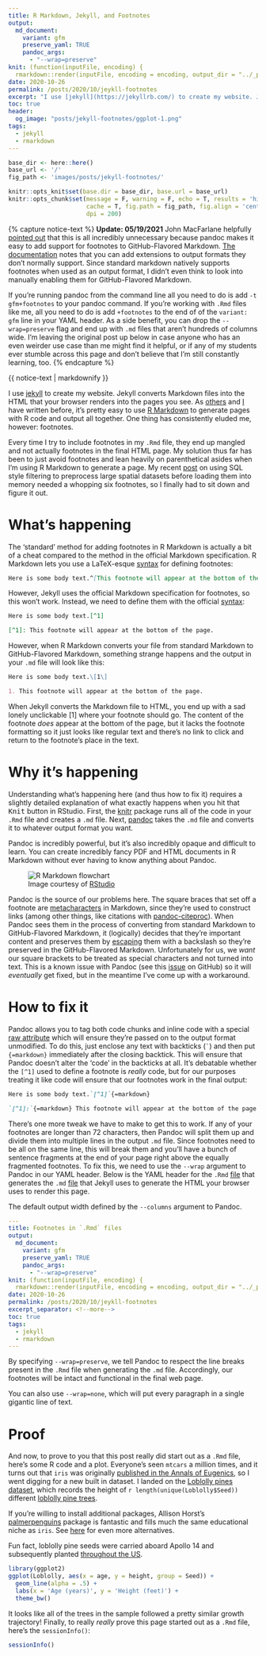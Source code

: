 ```yaml
---
title: R Markdown, Jekyll, and Footnotes
output:
  md_document:
    variant: gfm
    preserve_yaml: TRUE
    pandoc_args: 
      - "--wrap=preserve"
knit: (function(inputFile, encoding) {
  rmarkdown::render(inputFile, encoding = encoding, output_dir = "../_posts") })
date: 2020-10-26
permalink: /posts/2020/10/jeykll-footnotes
excerpt: "I use [jekyll](https://jekyllrb.com/) to create my website. Jekyll converts Markdown files into the HTML that your browser renders into the pages you see. As [others](http://svmiller.com/blog/2019/08/two-helpful-rmarkdown-jekyll-tips/) and [I](/posts/2020/09/jekyll-html) have written before, it’s pretty easy to use [R Markdown](https://rmarkdown.rstudio.com/) to generate pages with R code and output all together. One thing has consistently eluded me, however: footnotes."
toc: true
header: 
  og_image: "posts/jekyll-footnotes/ggplot-1.png"
tags:
  - jekyll
  - rmarkdown
---
```


```r
base_dir <- here::here()
base_url <- '/'
fig_path <- 'images/posts/jekyll-footnotes/'

knitr::opts_knit$set(base.dir = base_dir, base.url = base_url)
knitr::opts_chunk$set(message = F, warning = F, echo = T, results = 'hide',
                      cache = T, fig.path = fig_path, fig.align = 'center',
                      dpi = 200)
```


{% capture notice-text %}
**Update: 05/19/2021** John MacFarlane helpfully
[pointed out](https://github.com/jgm/pandoc/issues/6259#issuecomment-841861647)
that this is all incredibly unnecessary because pandoc makes it easy to add
support for footnotes to GitHub-Flavored Markdown.
[The documentation](https://pandoc.org/MANUAL.html#extensions) notes that you
can add extensions to output formats they don’t normally support. Since standard
markdown natively supports footnotes when used as an output format, I didn’t
even think to look into manually enabling them for GitHub-Flavored Markdown.

If you’re running pandoc from the command line all you need to do is add
`-t gfm+footnotes` to your pandoc command. If you’re working with `.Rmd` files
like me, all you need to do is add `+footnotes` to the end of of the
`variant: gfm` line in your YAML header. As a side benefit, you can drop the
`--wrap=preserve` flag and end up with `.md` files that aren’t hundreds of
columns wide. I’m leaving the original post up below in case anyone who has an
even weirder use case than me might find it helpful, or if any of my students
ever stumble across this page and don’t believe that I’m still constantly
learning, too.
{% endcapture %}

<div class="notice--danger">
  {{ notice-text | markdownify }}
</div>

I use [jekyll](https://jekyllrb.com/) to create my website. Jekyll converts
Markdown files into the HTML that your browser renders into the pages you see.
As [others](http://svmiller.com/blog/2019/08/two-helpful-rmarkdown-jekyll-tips/)
and [I](/posts/2020/09/jekyll-html) have written before, it's pretty easy to use
[R Markdown](https://rmarkdown.rstudio.com/) to generate pages with R code and
output all together. One thing has consistently eluded me, however: footnotes.

Every time I try to include footnotes in my `.Rmd` file, they end up mangled and
not actually footnotes in the final HTML page. My solution thus far has been to
just avoid footnotes and lean heavily on parenthetical asides when I'm using R
Markdown to generate a page. My recent [post](/posts/2020/09/spatial-sql) on
using SQL style filtering to preprocess large spatial datasets before loading
them into memory needed a whopping six footnotes, so I finally had to sit down
and figure it out.

# What's happening

The 'standard' method for adding footnotes in R Markdown is actually a bit of a
cheat compared to the method in the official Markdown specification. R Markdown
lets you use a LaTeX-esque [syntax](https://bookdown.org/yihui/rmarkdown/markdown-syntax.html)
for defining footnotes:

```md
Here is some body text.^[This footnote will appear at the bottom of the page.]
```

However, Jekyll uses the official Markdown specification for footnotes, so this
won't work. Instead, we need to define them with the official
[syntax](https://www.markdownguide.org/extended-syntax/#footnotes):

```md
Here is some body text.[^1]

[^1]: This footnote will appear at the bottom of the page.
```

However, when R Markdown converts your file from standard Markdown to GitHub-Flavored Markdown, something strange happens and the output in your `.md` file
will look like this:

```md
Here is some body text.\[1\]

1. This footnote will appear at the bottom of the page.
```

When Jekyll converts the Markdown file to HTML, you end up with a sad lonely
unclickable [1] where your footnote should go. The content of the footnote
*does* appear at the bottom of the page, but it lacks the footnote formatting so
it just looks like regular text and there's no link to click and return to the
footnote's place in the text.

# Why it's happening

Understanding what's happening here (and thus how to fix it) requires a slightly
detailed explanation of what exactly happens when you hit that <kbd>Knit</kbd>
button in RStudio. First, the [knitr](https://yihui.org/knitr/) package runs all
of the code in your `.Rmd` file and creates a `.md` file. Next,
[pandoc](https://pandoc.org/) takes the `.md` file and converts it to whatever
output format you want.`[^1]`{=markdown} 

`[^1]:`{=markdown} Pandoc is incredibly powerful, but it's also incredibly opaque and difficult to learn. You can create incredibly fancy PDF and HTML documents in R Markdown without ever having to know anything about Pandoc.


<figure>
  <img src="{{site.url}}/images/posts/jekyll-footnotes/rmarkdownflow.png" alt="R Markdown flowchart"/>
  <figcaption>Image courtesy of <a href="https://rmarkdown.rstudio.com/lesson-2.html">RStudio</a></figcaption>
</figure>

Pandoc is the source of our problems here. The square braces that set off a
footnote are [metacharacters](https://en.wikipedia.org/wiki/Metacharacter) in
Markdown, since they're used to construct links (among other things, like
citations with [pandoc-citeproc](https://github.com/jgm/pandoc-citeproc)).
When Pandoc sees them in the process of converting from standard Markdown to
GitHub-Flavored Markdown, it (logically) decides that they're important content
and preserves them by  [escaping](https://en.wikipedia.org/wiki/Escape_character)
them with a backslash so they're preserved in the GitHub-Flavored Markdown.
Unfortunately for us, we *want* our square brackets to be treated as special
characters and not turned into text. This is a known issue with Pandoc (see this
[issue](https://github.com/jgm/pandoc/issues/6259) on GitHub) so it will
*eventually* get fixed, but in the meantime I've come up with a workaround.

# How to fix it

Pandoc allows you to tag both code chunks and inline code with a special 
[raw attribute](https://pandoc.org/MANUAL.html#generic-raw-attribute) which will
ensure they're passed on to the output format unmodified. To do this, just
enclose any text with backticks (`` ` ``) and then put `{=markdown}` immediately
after the closing backtick. This will ensure that Pandoc doesn't alter the
'code' in the backticks at all. It's debatable whether the ``[^1]`` used to
define a footnote is *really* code, but for our purposes treating it like code
will ensure that our footnotes work in the final output:

```md
Here is some body text.`[^1]`{=markdown}

`[^1]:`{=markdown} This footnote will appear at the bottom of the page.
```

There's one more tweak we have to make to get this to work. If any of your
footnotes are longer than 72 characters,`[^2]`{=markdown} then Pandoc will split
them up and divide them into multiple lines in the output `.md` file. Since
footnotes need to be all on the same line, this will break them and you'll have
a bunch of sentence fragments at the end of your page right above the equally
fragmented footnotes. To fix this, we need to use the `--wrap` argument to
Pandoc in our YAML header. Below is the YAML header for the `.Rmd`
[file](https://github.com/jayrobwilliams/jayrobwilliams.github.io/blob/master/_source/2020-10-26-jekyll-footnotes.Rmd)
that
generates the `.md`
[file](https://github.com/jayrobwilliams/jayrobwilliams.github.io/blob/master/_posts/2020-10-26-jekyll-footnotes.md)
that Jekyll uses to generate the HTML your browser
uses to render this page.

`[^2]:`{=markdown} The default output width defined by the `--columns` argument to Pandoc.

```yaml
---
title: Footnotes in `.Rmd` files
output:
  md_document:
    variant: gfm
    preserve_yaml: TRUE
    pandoc_args: 
      - "--wrap=preserve"
knit: (function(inputFile, encoding) {
  rmarkdown::render(inputFile, encoding = encoding, output_dir = "../_posts") })
date: 2020-10-26
permalink: /posts/2020/10/jeykll-footnotes
excerpt_separator: <!--more-->
toc: true
tags:
  - jekyll
  - rmarkdown
---
```

By specifying `--wrap=preserve`, we tell Pandoc to respect the line breaks
present in the `.Rmd` file when generating the `.md` file.`[^3]`{=markdown}
Accordingly, our footnotes will be intact and functional in the final web page.

`[^3]: `{=markdown} You can also use `--wrap=none`, which will put every paragraph in a single gigantic line of text.

# Proof

And now, to prove to you that this post really did start out as a `.Rmd` file,
here's some R code and a plot. Everyone's seen `mtcars` a million times, and it
turns out that `iris` was originally
[published in the Annals of Eugenics](https://en.wikipedia.org/wiki/Iris_flower_data_set),
so I went digging for a new built in dataset.`[^4]`{=markdown} I landed on the
[Loblolly pines dataset](https://stat.ethz.ch/R-manual/R-patched/library/datasets/html/Loblolly.html),
which records the height of `r length(unique(Loblolly$Seed))` different
[loblolly pine trees](https://en.wikipedia.org/wiki/Pinus_taeda).`[^5]`{=markdown}

`[^4]:`{=markdown} If you're willing to install additional packages, Allison Horst's [palmerpenguins](https://github.com/allisonhorst/palmerpenguins) package is fantastic and fills much the same educational niche as `iris`. See [here](https://www.meganstodel.com/posts/no-to-iris/) for even more alternatives.

`[^5]:`{=markdown} Fun fact, loblolly pine seeds were carried aboard Apollo 14 and subsequently planted [throughout the US](https://en.wikipedia.org/wiki/Moon_tree).

```r
library(ggplot2)
ggplot(Loblolly, aes(x = age, y = height, group = Seed)) +
  geom_line(alpha = .5) +
  labs(x = 'Age (years)', y = 'Height (feet)') +
  theme_bw()
```

It looks like all of the trees in the sample followed a pretty similar growth
trajectory! Finally, to really *really* prove this page started out as a `.Rmd`
file, here's the `sessionInfo()`:

```r
sessionInfo()
```
